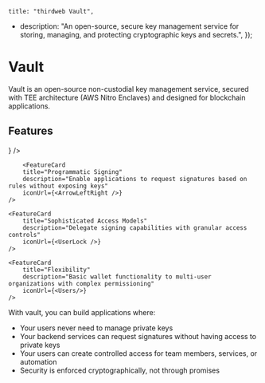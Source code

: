 

	title: "thirdweb Vault",
+	description: "An open-source, secure key management service for storing, managing, and protecting cryptographic keys and secrets.",
});


# Vault

Vault is an open-source non-custodial key management service, secured with TEE architecture (AWS Nitro Enclaves) and designed for blockchain applications.

## Features

<div
	className="my-4 grid gap-2 md:grid-cols-2 lg:grid-cols-2 "
>
	<FeatureCard
		title="Non-Custodial Wallets"
		description="Generate and manage EOAs where private keys remain encrypted and secure"
		iconUrl={<Wallet />}
	/>

    	<FeatureCard
		title="Programmatic Signing"
		description="Enable applications to request signatures based on rules without exposing keys"
		iconUrl={<ArrowLeftRight />}
	/>

    <FeatureCard
		title="Sophisticated Access Models"
		description="Delegate signing capabilities with granular access controls"
        iconUrl={<UserLock />}
	/>

    <FeatureCard
		title="Flexibility"
		description="Basic wallet functionality to multi-user organizations with complex permissioning"
		iconUrl={<Users/>}
	/>

</div>

With vault, you can build applications where:

- Your users never need to manage private keys
- Your backend services can request signatures without having access to private keys
- Your users can create controlled access for team members, services, or automation
- Security is enforced cryptographically, not through promises